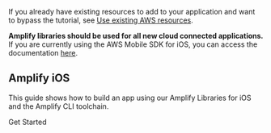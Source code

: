 If you already have existing resources to add to your application and want to bypass the tutorial, see [Use existing AWS resources](/gen1/[platform]/prev/start/project-setup/use-existing-resources/).

<Callout warning>

**Amplify libraries should be used for all new cloud connected applications.** If you are currently using the AWS Mobile SDK for iOS, you can access the documentation [here](/gen1/[platform]/sdk/).

</Callout>

## Amplify iOS

This guide shows how to build an app using our Amplify Libraries for iOS and the Amplify CLI toolchain.

<InternalLinkButton href="/gen1/swift/prev/start/project-setup/prerequisites/">
  <span slot="text">Get Started</span>
</InternalLinkButton>
